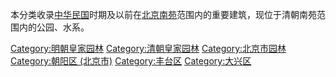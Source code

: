 {{catmore|南苑}}
本分类收录[[中华民国|中华民国]]时期及以前在[[北京|北京]][[南苑|南苑]]范围内的重要建筑，现位于清朝南苑范围内的公园、水系。

[[Category:明朝皇家园林|Category:明朝皇家园林]]
[[Category:清朝皇家园林|Category:清朝皇家园林]]
[[Category:北京市园林|Category:北京市园林]]
[[Category:朝阳区_(北京市)|Category:朝阳区 (北京市)]]
[[Category:丰台区|Category:丰台区]]
[[Category:大兴区|Category:大兴区]]